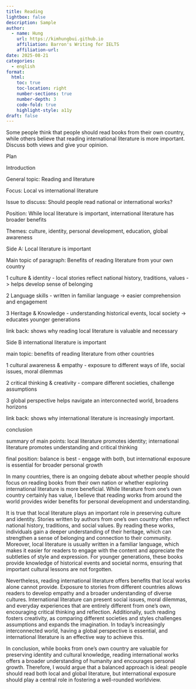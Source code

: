 ```yaml
---
title: Reading
lightbox: false
description: Sample
author:
  - name: Hung
    url: https://kimhungbui.github.io
    affiliation: Barron's Writing for IELTS
    affiliation-url:
date: 2025-08-21
categories:
  - english
format:
  html:
    toc: true
    toc-location: right
    number-sections: true
    number-depth: 3
    code-fold: true
    highlight-style: a11y
draft: false
---
```

Some people think that people should read books from their own country, while others believe that reading international literature is more important. Discuss both views and give your opinion.


Plan

Introduction

General topic: Reading and literature

Focus: Local vs international literature

Issue to discuss: Should people read national or international works?

Position: While local literature is important, international literature has broader benefits

Themes: culture, identity, personal development, education, global awareness

Side A: Local literature is important

Main topic of paragraph: Benefits of reading literature from your own country

1 culture & identity - local stories reflect national history, traditions, values -> helps develop sense of belonging

2 Language skills - written in familiar language -> easier comprehension and engagement

3 Heritage & Knowledge - understanding historical events, local society -> educates younger generations

link back: shows why reading local literature is valuable and necessary

Side B international literature is important

main topic: benefits of reading literature from other countries

1 cultural awareness & empathy - exposure to different ways of life, social issues, moral dilemmas

2 critical thinking & creativity - compare different societies, challenge assumptions

3 global perspective helps navigate an interconnected world, broadens horizons 


link back: shows why international literature is increasingly important.

conclusion

summary of main points: local literature promotes identity; international literature promotes understanding and critical thinking

final position: balance is best - engage with both, but international exposure is essential for broader personal growth


In many countries, there is an ongoing debate about whether people should focus on reading books from their own nation or whether exploring international literature is more beneficial. While literature from one's own country certainly has value, I believe that reading works from around the world provides wider benefits for personal development and understanding.

It is true that local literature plays an important role in preserving culture and identity. Stories written by authors from one's own country often reflect national history, traditions, and social values. By reading these works, individuals gain a deeper understanding of their heritage, which can strengthen a sense of belonging and connection to their community. Moreover, local literature is usually written in a familiar language, which makes it easier for readers to engage with the content and appreciate the subtleties of style and expression. For younger generations, these books provide knowledge of historical events and societal norms, ensuring that important cultural lessons are not forgotten.

Nevertheless, reading international literature offers benefits that local works alone cannot provide. Exposure to stories from different countries allows readers to develop empathy and a broader understanding of diverse cultures. International literature can present social issues, moral dilemmas, and everyday experiences that are entirely different from one's own, encouraging critical thinking and reflection. Additionally, such reading fosters creativity, as comparing different societies and styles challenges assumptions and expands the imagination. In today's increasingly interconnected world, having a global perspective is essential, and international literature is an effective way to achieve this.

In conclusion, while books from one's own country are valuable for preserving identity and cultural knowledge, reading international works offers a broader understanding of humanity and encourages personal growth. Therefore, I would argue that a balanced approach is ideal: people should read both local and global literature, but international exposure should play a central role in fostering a well-rounded worldview.